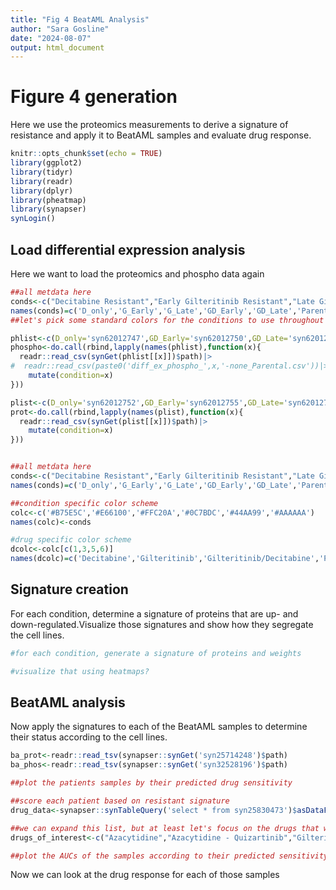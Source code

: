 ```yaml
---
title: "Fig 4 BeatAML Analysis"
author: "Sara Gosline"
date: "2024-08-07"
output: html_document
---
```


# Figure 4 generation

Here we use the proteomics measurements to derive a signature of resistance and apply it to BeatAML samples and evaluate drug response.

```r
knitr::opts_chunk$set(echo = TRUE)
library(ggplot2)
library(tidyr)
library(readr)
library(dplyr)
library(pheatmap)
library(synapser)
synLogin()
```

## Load differential expression analysis

Here we want to load the proteomics and phospho data again

```r

##all metdata here
conds<-c("Decitabine Resistant","Early Gilteritinib Resistant","Late Gilteritinib Resistant","Early Gilteritinib/Decitabine Resistant","Late Gilteritinib/Decitabine Resistant",'Parental')
names(conds)=c('D_only','G_Early','G_Late','GD_Early','GD_Late','Parental')
##let's pick some standard colors for the conditions to use throughout the paper

phlist<-c(D_only='syn62012747',GD_Early='syn62012750',GD_Late='syn62012751',G_Early='syn62012748',G_Late='syn62012749')
phospho<-do.call(rbind,lapply(names(phlist),function(x){
  readr::read_csv(synGet(phlist[[x]])$path)|>
#  readr::read_csv(paste0('diff_ex_phospho_',x,'-none_Parental.csv'))|>
    mutate(condition=x)
}))

plist<-c(D_only='syn62012752',GD_Early='syn62012755',GD_Late='syn62012756',G_Early='syn62012753',G_Late='syn62012754')
prot<-do.call(rbind,lapply(names(plist),function(x){
  readr::read_csv(synGet(plist[[x]])$path)|>
    mutate(condition=x)
}))


##all metdata here
conds<-c("Decitabine Resistant","Early Gilteritinib Resistant","Late Gilteritinib Resistant","Early Gilteritinib/Decitabine Resistant","Late Gilteritinib/Decitabine Resistant",'Parental')
names(conds)=c('D_only','G_Early','G_Late','GD_Early','GD_Late','Parental')

##condition specific color scheme
colc<-c('#B75E5C','#E66100','#FFC20A','#0C7BDC','#44AA99','#AAAAAA')
names(colc)<-conds

#drug specific color scheme
dcolc<-colc[c(1,3,5,6)]
names(dcolc)=c('Decitabine','Gilteritinib','Gilteritinib/Decitabine','Parental')

```

## Signature creation
For each condition, determine a signature of proteins that are up- and down-regulated.Visualize those signatures and show how they segregate the cell lines.

```r

#for each condition, generate a signature of proteins and weights

#visualize that using heatmaps?

```

## BeatAML analysis

Now apply the signatures to each of the BeatAML samples to determine their status according to the cell lines.

```r

ba_prot<-readr::read_tsv(synapser::synGet('syn25714248')$path)
ba_phos<-readr::read_tsv(synapser::synGet('syn32528196')$path)

##plot the patients samples by their predicted drug sensitivity

##score each patient based on resistant signature
drug_data<-synapser::synTableQuery('select * from syn25830473')$asDataFrame()

##we can expand this list, but at least let's focus on the drugs that we are predicting resistnace too as well as other targets
drugs_of_interest<-c("Azacytidine","Azacytidine - Quizartinib","Gilteritinib","Quizartinib (AC220)","p38 MAP Kinase Inhibitor","Cytarabine")

##plot the AUCs of the samples according to their predicted sensitivity

```



Now we can look at the drug response for each of those samples

```r

```


